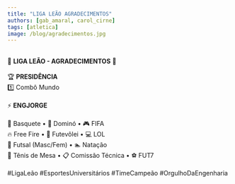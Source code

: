 ```yaml
---
title: "LIGA LEÃO AGRADECIMENTOS"
authors: [gab_amaral, carol_cirne]
tags: [atletica]
image: /blog/agradecimentos.jpg
---
```

⠀⠀⠀⠀⠀⠀⠀⠀⠀  
🦁  **LIGA LEÃO - AGRADECIMENTOS**  🦁  
⠀⠀⠀⠀⠀⠀⠀⠀⠀  
🏆 **PRESIDÊNCIA**  
1️⃣ Combô Mundo  
⠀⠀⠀⠀⠀⠀⠀⠀⠀  
⚡ **ENGJORGE**  
⠀⠀⠀⠀⠀⠀⠀⠀⠀  
🏀 Basquete • 🎴 Dominó • 🎮 FIFA  
🔥 Free Fire • 🏐 Futevôlei • 💻 LOL  
👟 Futsal (Masc/Fem) • 🏊 Natação  
🏓 Tênis de Mesa • 📋 Comissão Técnica • ⚽ FUT7  
⠀⠀⠀⠀⠀⠀⠀⠀⠀  
#LigaLeão #EsportesUniversitários #TimeCampeão #OrgulhoDaEngenharia